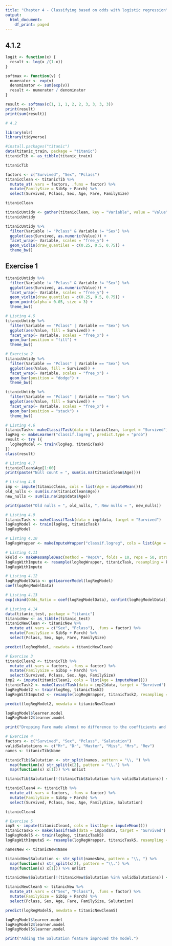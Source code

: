 ```yaml
---
title: "Chapter 4 - Classifying based on odds with logistic regression"
output:
  html_document:
    df_print: paged
---
```


## 4.1.2
```r
logit <- function(x) {
  result <- log(x /(1-x))
}

softmax <- function(v) {
  numerator <- exp(v)
  denominator <- sum(exp(v))
  result <- numerator / denominator
}

result <- softmax(c(1, 1, 1, 2, 2, 3, 3, 3, 3))
print(result)
print(sum(result))
```

```r
# 4.2

library(mlr)
library(tidyverse)

#install.packages("titanic")
data(titanic_train, package = "titanic")
titanicTib <- as_tibble(titanic_train)

titanicTib
```
```r
factors <- c("Survived", "Sex", "Pclass")
titanicClean <- titanicTib %>%
  mutate_at(.vars = factors, .funs = factor) %>%
  mutate(FamilySize = SibSp + Parch) %>%
  select(Survived, Pclass, Sex, Age, Fare, FamilySize)

titanicClean
```
```r
titanicUntidy <- gather(titanicClean, key = "Variable", value = "Value", -Survived)
titanicUntidy
```
```r
titanicUntidy %>%
  filter(Variable != "Pclass" & Variable != "Sex") %>%
  ggplot(aes(Survived, as.numeric(Value))) +
  facet_wrap(~ Variable, scales = "free_y") +
  geom_violin(draw_quantiles = c(0.25, 0.5, 0.75)) +
  theme_bw()
```

## Exercise 1

```r
titanicUntidy %>%
  filter(Variable != "Pclass" & Variable != "Sex") %>%
  ggplot(aes(Survived, as.numeric(Value))) +
  facet_wrap(~ Variable, scales = "free_y") +
  geom_violin(draw_quantiles = c(0.25, 0.5, 0.75)) +
  geom_point(alpha = 0.05, size = 3) +
  theme_bw()
```
```r
# Listing 4.5
titanicUntidy %>%
  filter(Variable == "Pclass" | Variable == "Sex") %>%
  ggplot(aes(Value, fill = Survived)) +
  facet_wrap(~ Variable, scales = "free_x") +
  geom_bar(position = "fill") +
  theme_bw()
```

```r
# Exercise 2
titanicUntidy %>%
  filter(Variable == "Pclass" | Variable == "Sex") %>%
  ggplot(aes(Value, fill = Survived)) +
  facet_wrap(~ Variable, scales = "free_x") +
  geom_bar(position = "dodge") +
  theme_bw()

titanicUntidy %>%
  filter(Variable == "Pclass" | Variable == "Sex") %>%
  ggplot(aes(Value, fill = Survived)) +
  facet_wrap(~ Variable, scales = "free_x") +
  geom_bar(position = "stack") +
  theme_bw()
```

```r
# Listing 4.6
titanicTask<- makeClassifTask(data = titanicClean, target = "Survived")
logReg <- makeLearner("classif.logreg", predict.type = "prob")
result <- try ({
  logRegModel <- train(logReg, titanicTask)
})
class(result)
```

```r
# Listing 4.7
titanicClean$Age[1:60]
print(paste("Null count = ", sum(is.na(titanicClean$Age))))
```

```r
# Listing 4.8
imp <- impute(titanicClean, cols = list(Age = imputeMean()))
old_nulls <- sum(is.na(titanicClean$Age))
new_nulls <- sum(is.na(imp$data$Age))

print(paste("Old nulls = ", old_nulls, ", New nulls = ", new_nulls))
```

```r
# Listing 4.9
titanicTask <- makeClassifTask(data = imp$data, target = "Survived")
logRegModel <- train(logReg, titanicTask)
logRegModel
```

```r
# Listing 4.10
logRegWrapper <- makeImputeWrapper("classif.logreg", cols = list(Age = imputeMean()))

# Listing 4.11
kFold <- makeResampleDesc(method = "RepCV", folds = 10, reps = 50, stratify = TRUE)
logRegWithImpute <- resample(logRegWrapper, titanicTask, resampling = kFold, measures = list(acc, fpr, fnr))
logRegWithImpute
```

```r
# Listing 4.12
logRegModelData <- getLearnerModel(logRegModel)
coef(logRegModelData)
```

```r
# Listing 4.13
exp(cbind(Odds_Ratio = coef(logRegModelData), confint(logRegModelData)))
```

```r
# Listing 4.14
data(titanic_test, package = "titanic")
titanicNew <- as_tibble(titanic_test)
titanicNewClean <- titanicNew %>%
  mutate_at(.vars = c("Sex", "Pclass"), .funs = factor) %>%
  mutate(FamilySize = SibSp + Parch) %>%
  select(Pclass, Sex, Age, Fare, FamilySize)

predict(logRegModel, newdata = titanicNewClean)
```

```r
# Exercise 3
titanicClean2 <- titanicTib %>%
  mutate_at(.vars = factors, .funs = factor) %>%
  mutate(FamilySize = SibSp + Parch) %>%
  select(Survived, Pclass, Sex, Age, FamilySize)
imp2 <- impute(titanicClean2, cols = list(Age = imputeMean()))
titanicTask2 <- makeClassifTask(data = imp2$data, target = "Survived")
logRegModel2 <- train(logReg, titanicTask2)
logRegWithImpute2 <- resample(logRegWrapper, titanicTask2, resampling = kFold, measures = list(acc, fpr, fnr))

predict(logRegModel2, newdata = titanicNewClean)

logRegModel$learner.model
logRegModel2$learner.model

print("Dropping Fare made almost no difference to the coefficients and the predicted responses are the same in both models.")
```

```r
# Exercise 4
factors <- c("Survived", "Sex", "Pclass", "Salutation")
validSalutations <- c("Mr", "Dr", "Master", "Miss", "Mrs", "Rev")
names <- titanicTib$Name

titanicTib$Salutation <- str_split(names, pattern = "\\, ") %>% 
  map(function(x) str_split(x[2], pattern = "\\.") %>% 
  map(function(x) x[1])) %>% unlist

titanicTib$Salutation[!(titanicTib$Salutation %in% validSalutations)] <- "Other"

titanicClean4 <- titanicTib %>%
  mutate_at(.vars = factors, .funs = factor) %>%
  mutate(FamilySize = SibSp + Parch) %>%
  select(Survived, Pclass, Sex, Age, FamilySize, Salutation)

titanicClean4
```

```r
# Exercise 5
imp5 <- impute(titanicClean4, cols = list(Age = imputeMean()))
titanicTask5 <- makeClassifTask(data = imp5$data, target = "Survived")
logRegModel5 <- train(logReg, titanicTask5)
logRegWithImpute5 <- resample(logRegWrapper, titanicTask5, resampling = kFold, measures = list(acc, fpr, fnr))

namesNew <- titanicNew$Name

titanicNew$Salutation <- str_split(namesNew, pattern = "\\, ") %>% 
  map(function(x) str_split(x[2], pattern = "\\.") %>% 
  map(function(x) x[1])) %>% unlist

titanicNew$Salutation[!(titanicNew$Salutation %in% validSalutations)] <- "Other"

titanicNewClean5 <- titanicNew %>%
  mutate_at(.vars = c("Sex", "Pclass"), .funs = factor) %>%
  mutate(FamilySize = SibSp + Parch) %>%
  select(Pclass, Sex, Age, Fare, FamilySize, Salutation)

predict(logRegModel5, newdata = titanicNewClean5)

logRegModel$learner.model
logRegModel2$learner.model
logRegModel5$learner.model

print("Adding the Salutation feature improved the model.")
```